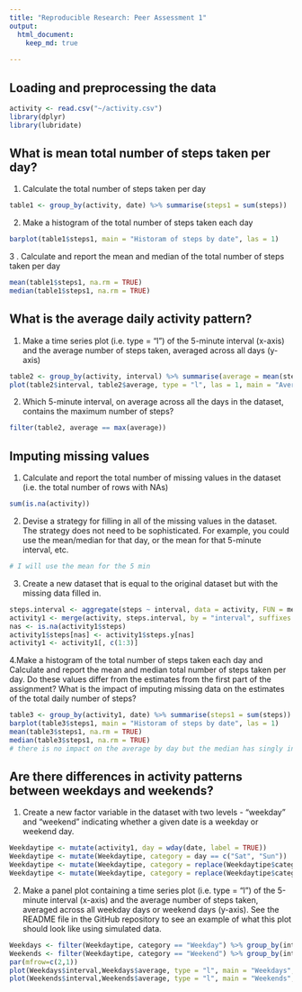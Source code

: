 ---
title: "Reproducible Research: Peer Assessment 1"
output: 
  html_document:
    keep_md: true
    
---


## Loading and preprocessing the data
```{r, fig.path='figure/',setup, include=TRUE, echo=TRUE}
activity <- read.csv("~/activity.csv")
library(dplyr)
library(lubridate)
```

## What is mean total number of steps taken per day?

1.  Calculate the total number of steps taken per day
```{r, echo=TRUE}
table1 <- group_by(activity, date) %>% summarise(steps1 = sum(steps))
```

2.  Make a histogram of the total number of steps taken each day
```{r, echo=TRUE}
barplot(table1$steps1, main = "Historam of steps by date", las = 1)
```

3 . Calculate and report the mean and median of the total number of steps taken per day
```{r, echo=TRUE}
mean(table1$steps1, na.rm = TRUE)
median(table1$steps1, na.rm = TRUE)
```

## What is the average daily activity pattern?

1.  Make a time series plot (i.e. type = "l") of the 5-minute interval (x-axis) and the average number of steps taken, averaged across all days (y-axis)
```{r, echo=TRUE}
table2 <- group_by(activity, interval) %>% summarise(average = mean(steps, na.rm = TRUE))
plot(table2$interval, table2$average, type = "l", las = 1, main = "Average steps by time", xlab = "Time every 5 min", ylab = "Average steps")
```

2.  Which 5-minute interval, on average across all the days in the dataset, contains the maximum number of steps?
```{r, echo=TRUE}
filter(table2, average == max(average))
```

## Imputing missing values

1.  Calculate and report the total number of missing values in the dataset (i.e. the total number of rows with NAs)
```{r, echo=TRUE}
sum(is.na(activity))
```

2.  Devise a strategy for filling in all of the missing values in the dataset. The strategy does not need to be sophisticated. For example, you could use the mean/median for that day, or the mean for that 5-minute interval, etc.
```{r, echo=TRUE}
# I will use the mean for the 5 min
```

3.  Create a new dataset that is equal to the original dataset but with the missing data filled in.
```{r, echo=TRUE}
steps.interval <- aggregate(steps ~ interval, data = activity, FUN = mean)
activity1 <- merge(activity, steps.interval, by = "interval", suffixes = c("",".y"))
nas <- is.na(activity1$steps)
activity1$steps[nas] <- activity1$steps.y[nas]
activity1 <- activity1[, c(1:3)]
```

4.Make a histogram of the total number of steps taken each day and Calculate and report the mean and median total number of steps taken per day. Do these values differ from the estimates from the first part of the assignment? What is the impact of imputing missing data on the estimates of the total daily number of steps?
```{r, echo=TRUE}
table3 <- group_by(activity1, date) %>% summarise(steps1 = sum(steps))
barplot(table3$steps1, main = "Historam of steps by date", las = 1)
mean(table3$steps1, na.rm = TRUE)
median(table3$steps1, na.rm = TRUE)
# there is no impact on the average by day but the median has singly increased. 
```

## Are there differences in activity patterns between weekdays and weekends?

1.  Create a new factor variable in the dataset with two levels - "weekday" and "weekend" indicating whether a given date is a weekday or weekend day.
```{r, echo=TRUE}
Weekdaytipe <- mutate(activity1, day = wday(date, label = TRUE))
Weekdaytipe <- mutate(Weekdaytipe, category = day == c("Sat", "Sun"))
Weekdaytipe <- mutate(Weekdaytipe, category = replace(Weekdaytipe$category, Weekdaytipe$category == "TRUE","Weekend")) 
Weekdaytipe <- mutate(Weekdaytipe, category = replace(Weekdaytipe$category, Weekdaytipe$category == "FALSE","Weekday"))
```

2.  Make a panel plot containing a time series plot (i.e. type = "l") of the 5-minute interval (x-axis) and the average number of steps taken, averaged across all weekday days or weekend days (y-axis). See the README file in the GitHub repository to see an example of what this plot should look like using simulated data.
```{r, echo=TRUE}
Weekdays <- filter(Weekdaytipe, category == "Weekday") %>% group_by(interval) %>% summarise(average = mean(steps))%>% mutate(category = "Weekday") 
Weekends <- filter(Weekdaytipe, category == "Weekend") %>% group_by(interval) %>% summarise(average = mean(steps))%>% mutate(category = "Weekend") 
par(mfrow=c(2,1))
plot(Weekdays$interval,Weekdays$average, type = "l", main = "Weekdays", xlab = "", ylab = "")
plot(Weekends$interval,Weekends$average, type = "l", main = "Weekends", xlab = "Interval", ylab = "Average Steps")
```
